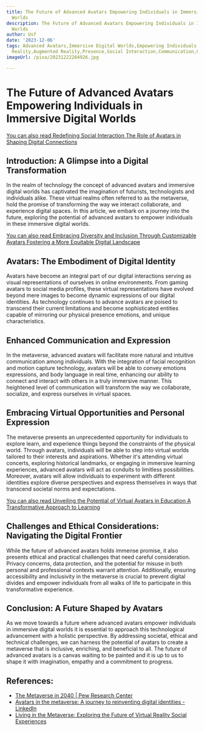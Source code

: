 ```yaml
---
title: The Future of Advanced Avatars Empowering Individuals in Immersive Digital
  Worlds
description: The Future of Advanced Avatars Empowering Individuals in Immersive Digital
  Worlds
author: Usf
date: '2023-12-06'
tags: Advanced Avatars,Immersive Digital Worlds,Empowering Individuals,Digital Identity,Virtual
  Reality,Augmented Reality,Presence,Social Interaction,Communication,Collaboration,Education,Entertainment,Healthcare,Training,Simulation
imageUrl: /pixa/20231222204926.jpg

---
```

# The Future of Advanced Avatars Empowering Individuals  in Immersive Digital Worlds


[You can also  read Redefining Social Interaction The Role of Avatars in Shaping Digital  Connections](Redefining%20Social%20Interaction%20The%20Role%20of%20Avatars%20in%20Shaping%20Digital%20Connections)


## Introduction: A Glimpse into a Digital Transformation

In the realm  of technology the concept of advanced avatars and immersive digital worlds has captivated the imagination of futurists, technologists and  individuals alike. These  virtual realms often referred to as the metaverse, hold the promise of transforming  the  way we interact collaborate, and experience digital spaces. In this article, we embark on  a journey into the future, exploring the potential of advanced avatars to empower individuals in these immersive digital  worlds.

[You can also  read Embracing  Diversity and Inclusion Through Customizable Avatars Fostering a  More Equitable Digital Landscape](Embracing%20Diversity%20and%20Inclusion%20Through%20Customizable%20Avatars%20Fostering%20a%20More%20Equitable%20Digital%20Landscape)


## Avatars: The Embodiment of Digital Identity

Avatars have become an integral part of our digital interactions serving as visual representations of ourselves  in online environments. From gaming avatars to social media profiles, these virtual representations have evolved beyond mere images to become dynamic expressions of  our digital identities. As technology continues to  advance avatars are poised to transcend their current limitations and become sophisticated entities capable of mirroring our physical presence emotions, and unique characteristics.

## Enhanced Communication and Expression

In the metaverse, advanced avatars will facilitate more natural  and  intuitive communication among individuals. With the integration of facial recognition and motion capture technology, avatars will be able to convey emotions expressions, and body language in real time, enhancing  our ability to connect  and interact with others in a truly immersive  manner. This heightened level  of communication  will transform the way we collaborate, socialize, and express ourselves  in virtual spaces.

## Embracing Virtual Opportunities and Personal Expression

The metaverse presents an unprecedented opportunity for individuals to  explore learn, and experience things beyond the constraints  of the physical world. Through avatars, individuals will be able  to step into virtual worlds tailored to  their interests and aspirations. Whether it's attending  virtual concerts, exploring historical landmarks, or engaging in immersive  learning experiences, advanced avatars will act as conduits to limitless possibilities. Moreover, avatars will allow individuals to experiment with different identities explore diverse  perspectives  and express themselves in ways that transcend  societal  norms and expectations.

[You can also read Unveiling the Potential of Virtual Avatars in  Education A Transformative Approach to Learning](Unveiling%20the%20Potential%20of%20Virtual%20Avatars%20in%20Education%20A%20Transformative%20Approach%20to%20Learning)


## Challenges and Ethical Considerations: Navigating the  Digital Frontier

While the future of  advanced avatars holds immense promise, it also  presents ethical and practical challenges that need careful  consideration. Privacy concerns,  data protection, and the potential for misuse in both personal and professional  contexts warrant attention. Additionally, ensuring accessibility and inclusivity in the metaverse is crucial to prevent digital divides and empower individuals from all walks of  life to participate in this transformative experience.

## Conclusion: A Future Shaped by Avatars

As we move towards a future where advanced avatars empower individuals  in immersive digital  worlds it  is essential to approach this technological  advancement with a holistic perspective. By addressing societal,  ethical and technical challenges, we  can harness the potential of avatars to create  a metaverse that is  inclusive, enriching, and beneficial to all. The future of advanced avatars is a canvas waiting to be painted and  it is up to  us  to shape it with imagination, empathy and a commitment to progress.

## References:
- [The Metaverse in 2040 | Pew Research Center](https://www.pewresearch.org/internet/2022/06/30/the-metaverse-in-2040/)
- [Avatars in the metaverse: A journey to reinventing digital identities - LinkedIn](https://www.linkedin.com/pulse/avatars-metaverse-journey-reinventing-digital-identities)
- [Living in the Metaverse: Exploring the Future of Virtual Reality Social Experiences](https://www.tomorrow.bio/post/living-in-the-metaverse-exploring-the-future-of-virtual-reality-social-experiences-2023-06-4732549971-futurism)
